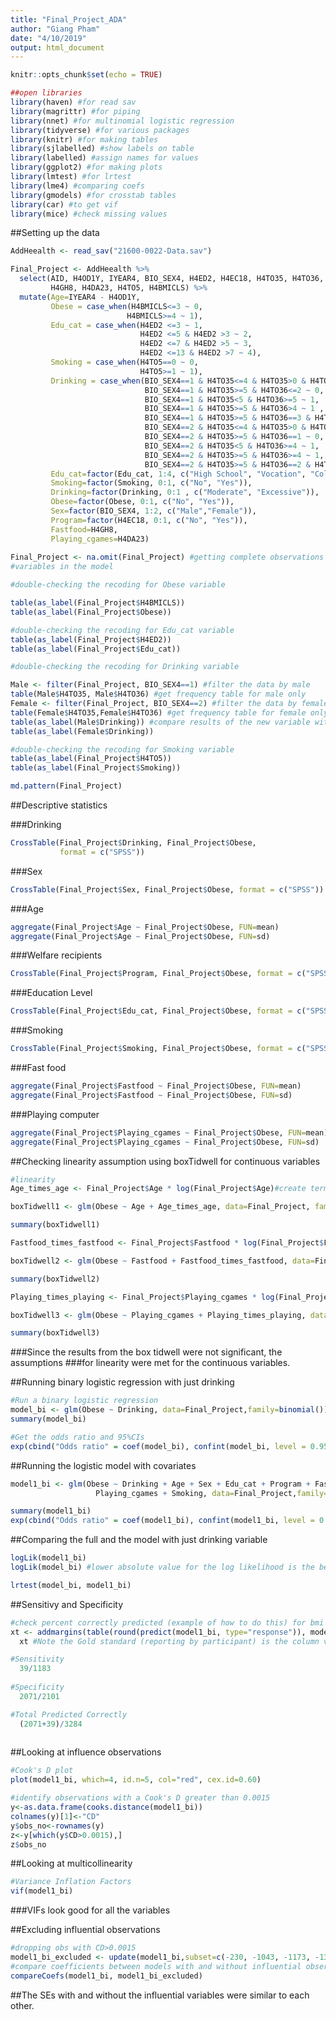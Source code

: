 ```yaml
---
title: "Final_Project_ADA"
author: "Giang Pham"
date: "4/10/2019"
output: html_document
---
```


```r
knitr::opts_chunk$set(echo = TRUE)
```


```r
##open libraries
library(haven) #for read sav
library(magrittr) #for piping
library(nnet) #for multinomial logistic regression
library(tidyverse) #for various packages
library(knitr) #for making tables
library(sjlabelled) #show labels on table
library(labelled) #assign names for values
library(ggplot2) #for making plots
library(lmtest) #for lrtest
library(lme4) #comparing coefs
library(gmodels) #for crosstab tables
library(car) #to get vif
library(mice) #check missing values

```

##Setting up the data
```r
AddHeealth <- read_sav("21600-0022-Data.sav")

Final_Project <- AddHeealth %>%
  select(AID, H4OD1Y, IYEAR4, BIO_SEX4, H4ED2, H4EC18, H4TO35, H4TO36, 
         H4GH8, H4DA23, H4TO5, H4BMICLS) %>%
  mutate(Age=IYEAR4 - H4OD1Y, 
         Obese = case_when(H4BMICLS<=3 ~ 0,
                          H4BMICLS>=4 ~ 1),
         Edu_cat = case_when(H4ED2 <=3 ~ 1,
                             H4ED2 <=5 & H4ED2 >3 ~ 2,
                             H4ED2 <=7 & H4ED2 >5 ~ 3,
                             H4ED2 <=13 & H4ED2 >7 ~ 4),
         Smoking = case_when(H4TO5==0 ~ 0,
                             H4TO5>=1 ~ 1),
         Drinking = case_when(BIO_SEX4==1 & H4TO35<=4 & H4TO35>0 & H4TO36<=4 ~ 0,
                              BIO_SEX4==1 & H4TO35>=5 & H4TO36<=2 ~ 0,
                              BIO_SEX4==1 & H4TO35<5 & H4TO36>=5 ~ 1,
                              BIO_SEX4==1 & H4TO35>=5 & H4TO36>4 ~ 1 ,
                              BIO_SEX4==1 & H4TO35>=5 & H4TO36==3 & H4TO36==4 ~ 1,
                              BIO_SEX4==2 & H4TO35<=4 & H4TO35>0 & H4TO36<=3 ~ 0,
                              BIO_SEX4==2 & H4TO35>=5 & H4TO36==1 ~ 0,
                              BIO_SEX4==2 & H4TO35<5 & H4TO36>=4 ~ 1,
                              BIO_SEX4==2 & H4TO35>=5 & H4TO36>=4 ~ 1,
                              BIO_SEX4==2 & H4TO35>=5 & H4TO36==2 & H4TO36==3 ~ 1),
         Edu_cat=factor(Edu_cat, 1:4, c("High School", "Vocation", "College", "Higher Education")),
         Smoking=factor(Smoking, 0:1, c("No", "Yes")),
         Drinking=factor(Drinking, 0:1 , c("Moderate", "Excessive")),
         Obese=factor(Obese, 0:1, c("No", "Yes")), 
         Sex=factor(BIO_SEX4, 1:2, c("Male","Female")),
         Program=factor(H4EC18, 0:1, c("No", "Yes")), 
         Fastfood=H4GH8,
         Playing_cgames=H4DA23)
  
Final_Project <- na.omit(Final_Project) #getting complete observations for all
#variables in the model

#double-checking the recoding for Obese variable

table(as_label(Final_Project$H4BMICLS))
table(as_label(Final_Project$Obese))

#double-checking the recoding for Edu_cat variable
table(as_label(Final_Project$H4ED2))
table(as_label(Final_Project$Edu_cat))

#double-checking the recoding for Drinking variable

Male <- filter(Final_Project, BIO_SEX4==1) #filter the data by male
table(Male$H4TO35, Male$H4TO36) #get frequency table for male only
Female <- filter(Final_Project, BIO_SEX4==2) #filter the data by female
table(Female$H4TO35,Female$H4TO36) #get frequency table for female only
table(as_label(Male$Drinking)) #compare results of the new variable with the old variables
table(as_label(Female$Drinking))

#double-checking the recoding for Smoking variable
table(as_label(Final_Project$H4TO5))
table(as_label(Final_Project$Smoking))

md.pattern(Final_Project)
```


##Descriptive statistics

###Drinking
```r
CrossTable(Final_Project$Drinking, Final_Project$Obese,
           format = c("SPSS"))
```


###Sex
```r
CrossTable(Final_Project$Sex, Final_Project$Obese, format = c("SPSS"))
```
###Age
```r
aggregate(Final_Project$Age ~ Final_Project$Obese, FUN=mean)
aggregate(Final_Project$Age ~ Final_Project$Obese, FUN=sd)
```
###Welfare recipients
```r
CrossTable(Final_Project$Program, Final_Project$Obese, format = c("SPSS"))
```
###Education Level
```r
CrossTable(Final_Project$Edu_cat, Final_Project$Obese, format = c("SPSS"))
```
###Smoking
```r
CrossTable(Final_Project$Smoking, Final_Project$Obese, format = c("SPSS"))
```

###Fast food
```r
aggregate(Final_Project$Fastfood ~ Final_Project$Obese, FUN=mean)
aggregate(Final_Project$Fastfood ~ Final_Project$Obese, FUN=sd)

```

###Playing computer
```r
aggregate(Final_Project$Playing_cgames ~ Final_Project$Obese, FUN=mean)
aggregate(Final_Project$Playing_cgames ~ Final_Project$Obese, FUN=sd)
```

##Checking linearity assumption using boxTidwell for continuous variables
```r
#linearity
Age_times_age <- Final_Project$Age * log(Final_Project$Age)#create term to test linearity

boxTidwell1 <- glm(Obese ~ Age + Age_times_age, data=Final_Project, family="binomial") #Box Tidwell technique, test the assumption of linearity

summary(boxTidwell1)

Fastfood_times_fastfood <- Final_Project$Fastfood * log(Final_Project$Fastfood) 

boxTidwell2 <- glm(Obese ~ Fastfood + Fastfood_times_fastfood, data=Final_Project, family="binomial")

summary(boxTidwell2)

Playing_times_playing <- Final_Project$Playing_cgames * log(Final_Project$Playing_cgames)

boxTidwell3 <- glm(Obese ~ Playing_cgames + Playing_times_playing, data=Final_Project, family = "binomial")

summary(boxTidwell3)

```
###Since the results from the box tidwell were not significant, the assumptions 
###for linearity were met for the continuous variables. 



##Running binary logistic regression with just drinking
```r
#Run a binary logistic regression 
model_bi <- glm(Obese ~ Drinking, data=Final_Project,family=binomial())
summary(model_bi)

#Get the odds ratio and 95%CIs
exp(cbind("Odds ratio" = coef(model_bi), confint(model_bi, level = 0.95)))

```

##Running the logistic model with covariates
```r
model1_bi <- glm(Obese ~ Drinking + Age + Sex + Edu_cat + Program + Fastfood + 
                   Playing_cgames + Smoking, data=Final_Project,family=binomial())

summary(model1_bi)
exp(cbind("Odds ratio" = coef(model1_bi), confint(model1_bi, level = 0.95)))
```

##Comparing the full and the model with just drinking variable
```r
logLik(model1_bi)
logLik(model_bi) #lower absolute value for the log likelihood is the better model.

lrtest(model_bi, model1_bi)
```

##Sensitivy and Specificity
```r
#check percent correctly predicted (example of how to do this) for bmi continuous
xt <- addmargins(table(round(predict(model1_bi, type="response")), model1_bi$model$Obese))
  xt #Note the Gold standard (reporting by participant) is the column variable and the model prediction is the row variable. 

#Sensitivity
  39/1183
  
#Specificity
  2071/2101

#Total Predicted Correctly
  (2071+39)/3284
  
```

##Looking at influence observations
```r
#Cook's D plot
plot(model1_bi, which=4, id.n=5, col="red", cex.id=0.60) 

#identify observations with a Cook's D greater than 0.0015 
y<-as.data.frame(cooks.distance(model1_bi))
colnames(y)[1]<-"CD"
y$obs_no<-rownames(y)
z<-y[which(y$CD>0.0015),]
z$obs_no
```


##Looking at multicollinearity
```r
#Variance Inflation Factors
vif(model1_bi)
```
###VIFs look good for all the variables

##Excluding influential observations
```r
#dropping obs with CD>0.0015
model1_bi_excluded <- update(model1_bi,subset=c(-230, -1043, -1173, -1355, -3227))
#compare coefficients between models with and without influential observations, #caveat model number of observations is not the same
compareCoefs(model1_bi, model1_bi_excluded) 
```
##The SEs with and without the influential variables were similar to each other. 

